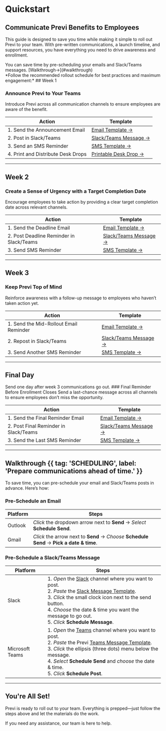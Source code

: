
<ValidateCode/>

# Quickstart
## Communicate Previ Benefits to <CompanyName /> Employees

This guide is designed to save you time while making it simple to roll out Previ to your team. With pre-written communications, a launch timeline, and support resources, you have everything you need to drive awareness and enrollment.
<div suppressHydrationWarning>
<Note suppressHydrationWarning>You can save time by pre-scheduling your emails and Slack/Teams messages.
    [Walkthrough→](#walkthrough)</Note>
</div>
*Follow the recommended rollout schedule for best practices and maximum engagement:*
## Week 1

### Announce Previ to Your  Teams

Introduce Previ across all communication channels to ensure employees are aware of the benefit.

| Action                              | Template                                                     |
| ----------------------------------- | ------------------------------------------------------------ |
| 1. Send the Announcement Email     | [Email Template →](./email-preview/relaunch1)  |
| 2. Post in Slack/Teams             | [Slack/Teams Message →](./messaging-preview/relaunch1) |
| 3. Send an SMS Reminder            | [SMS Template →](./sms-preview/relaunch1)|
| 4. Print and Distribute Desk Drops | [Printable Desk Drop →](./flyers) |

---

## Week 2

### Create a Sense of Urgency with a Target Completion Date

Encourage employees to take action by providing a clear target completion date across relevant channels.

| Action                                    | Template                                                     |
| ----------------------------------------- | ------------------------------------------------------------ |
| 1. Send the Deadline Email               | [Email Template →](./email-preview/relaunch2)  |
| 2. Post Deadline Reminder in Slack/Teams | [Slack/Teams Message →](./messaging-preview/relaunch2) |
| 3. Send SMS Reminder                     | [SMS Template →](./sms-preview/relaunch2) |

---

## Week 3

### Keep Previ Top of Mind

Reinforce awareness with a follow-up message to employees who haven’t taken action yet.

| Action                                  | Template                                                     |
| --------------------------------------- | ------------------------------------------------------------ |
| 1. Send the Mid-Rollout Email Reminder | [Email Template →](./email-preview/relaunch3)   |
| 2. Repost in Slack/Teams               | [Slack/Teams Message →](./messaging-preview/relaunch3)|
| 3. Send Another SMS Reminder           | [SMS Template →](./sms-preview/relaunch3) |

---

## Final Day
<Note>
    Send one day after week 3 communications go out.
</Note>
### Final Reminder Before Enrollment Closes
Send a last-chance message across all channels to ensure employees don’t miss the opportunity.

| Action                                 | Template                                                     |
| -------------------------------------- | ------------------------------------------------------------ |
| 1. Send the Final Reminder Email      | [Email Template →](./email-preview/relaunch4)  |
| 2. Post Final Reminder in Slack/Teams | [Slack/Teams Message →](./messaging-preview/relaunch3) |
| 3. Send the Last SMS Reminder         | [SMS Template →](./sms-preview/relaunch4)|

---

## Walkthrough {{ tag: 'SCHEDULING', label: 'Prepare communications ahead of time.' }}

To save time, you can pre-schedule your email and Slack/Teams posts in advance. Here’s how:

### Pre-Schedule an Email

| Platform    | Steps                                                        |
| ----------- | ------------------------------------------------------------ |
| Outlook | *Click* the dropdown arrow next to **Send** → *Select* **Schedule Send**. |
| Gmail   | *Click* the arrow next to **Send** → *Choose* **Schedule Send** → **Pick a date & time**. |

### Pre-Schedule a Slack/Teams Message

| Platform            | Steps                                                        |
| ------------------- | ------------------------------------------------------------ |
| Slack           | 1. *Open* the [Slack](slack://open) channel where you want to post.<br/>2. *Paste* the [Slack Message Template](..).<br/>3. *Click* the small clock icon next to the send button.<br/>4. *Choose* the date & time you want the message to go out.<br/>5. *Click* **Schedule Message**. |
| Microsoft Teams | 1. *Open* the [Teams](msteams://) channel where you want to post.<br/>2. *Paste* the Previ [Teams Message Template](..).<br/>3. *Click* the ellipsis (three dots) menu below the message.<br/>4. *Select* **Schedule Send** and *choose* the date & time.<br/>5. *Click* **Schedule Post**. |

---

## You're All Set!

Previ is ready to roll out to your team. Everything is prepped—just follow the steps above and let the materials do the work.

If you need any assistance, our team is here to help.
